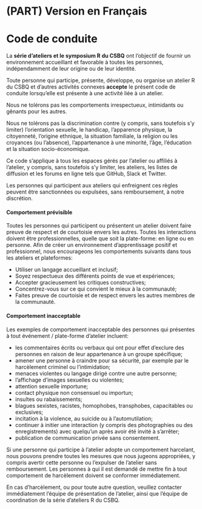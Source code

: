 # (PART) Version en Français {-}

# Code de conduite {#codedeconduite}

La **série d’ateliers et le symposium R du CSBQ** ont l’objectif de fournir un environnement accueillant et favorable à toutes les personnes, indépendamment de leur origine ou de leur identité.

Toute personne qui participe, présente, développe, ou organise un atelier R du CSBQ et d'autres activités connexes **accepte** le présent code de conduite lorsqu'elle est présente à une activité liée à un atelier.

Nous ne tolérons pas les comportements irrespectueux, intimidants ou gênants pour les autres.

Nous ne tolérons pas la discrimination contre (y compris, sans toutefois s'y limiter) l'orientation sexuelle, le handicap, l'apparence physique, la citoyenneté, l'origine ethnique, la situation familiale, la religion ou les croyances (ou l’absence), l'appartenance à une minorité, l'âge, l'éducation et la situation socio-économique.

Ce code s'applique à tous les espaces gérés par l'atelier ou affiliés à l'atelier, y compris, sans toutefois s'y limiter, les ateliers, les listes de diffusion et les forums en ligne tels que GitHub, Slack et Twitter.

Les personnes qui participent aux ateliers qui enfreignent ces règles peuvent être sanctionnées ou expulsées, sans remboursement, à notre discrétion.

#### Comportement prévisible {-}

Toutes les personnes qui participent ou présentent un atelier doivent faire preuve de respect et de courtoisie envers les autres. Toutes les interactions doivent être professionnelles, quelle que soit la plate-forme: en ligne ou en personne. Afin de créer un environnement d'apprentissage positif et professionnel, nous encourageons les comportements suivants dans tous les ateliers et plateformes:

* Utiliser un langage accueillant et inclusif;
* Soyez respectueux des différents points de vue et expériences;
* Accepter gracieusement les critiques constructives;
* Concentrez-vous sur ce qui convient le mieux à la communauté;
* Faites preuve de courtoisie et de respect envers les autres membres de la communauté.


#### Comportement inacceptable {-}

Les exemples de comportement inacceptable des personnes qui présentes à tout événement / plate-forme d'atelier incluent:

* les commentaires écrits ou verbaux qui ont pour effet d'exclure des personnes en raison de leur appartenance à un groupe spécifique;
* amener une personne à craindre pour sa sécurité, par exemple par le harcèlement criminel ou l'intimidation;
* menaces violentes ou langage dirigé contre une autre personne;
* l'affichage d'images sexuelles ou violentes;
* attention sexuelle importune;
* contact physique non consensuel ou importun;
* insultes ou rabaissements;
* blagues sexistes, racistes, homophobes, transphobes, capacitables ou exclusives;
* incitation à la violence, au suicide ou à l'automutilation;
* continuer à initier une interaction (y compris des photographies ou des enregistrements) avec quelqu'un après avoir été invité à s'arrêter;
* publication de communication privée sans consentement.

Si une personne qui participe à l'atelier adopte un comportement harcelant, nous pouvons prendre toutes les mesures que nous jugeons appropriées, y compris avertir cette personne ou l’expulser de l'atelier sans remboursement. Les personnes à qui il est demandé de mettre fin à tout comportement de harcèlement doivent se conformer immédiatement.

En cas d'harcèlement, ou pour toute autre question, veuillez contacter immédiatement l'équipe de présentation de l'atelier, ainsi que l'équipe de coordination de la série d'ateliers R du CSBQ.

